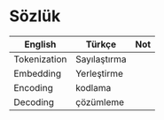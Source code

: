 # Sözlük


| English      | Türkçe        | Not |
|--------------|---------------|-----|
| Tokenization | Sayılaştırma  |     |
| Embedding    | Yerleştirme   |     |
| Encoding    | kodlama   |     |
| Decoding    | çözümleme   |     |


